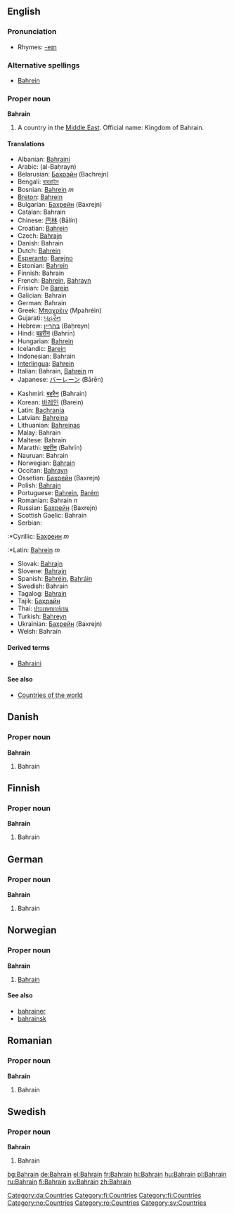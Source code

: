 {{wikipedia}}
==English==

===Pronunciation===
*Rhymes: [[Rhymes:English:-eɪn|-eɪn]]

===Alternative spellings===
* [[Bahrein]]

===Proper noun===
'''Bahrain'''
# A country in the [[Middle East]]. Official name: Kingdom of Bahrain.

====Translations====
{{top}}
*Albanian: [[Bahraini]]
*Arabic: {{ARchar|[[البحرين]]}} (al-Baḥrayn)
*Belarusian: [[Бахрэйн]] (Bachrejn)
*Bengali: [[বাহরাইন]]
*Bosnian: [[Bahrein]] ''m''
*[[Breton]]: [[Bahrein]]
*Bulgarian: [[Бахрейн]] (Baxrejn)
*Catalan: Bahrain
*Chinese: [[巴林]] (Bālín)
*Croatian: [[Bahrein]]
*Czech: [[Bahrajn]]
*Danish: Bahrain
*Dutch: [[Bahrein]]
*[[Esperanto]]: [[Barejno]]
*Estonian: [[Bahrein]]
*Finnish: Bahrain
*French: [[Bahreïn]], [[Bahrayn]]
*Frisian: De [[Barein]]
*Galician: Bahrain
*German: Bahrain
*Greek: [[Μπαχρέιν]] (Mpahréin)
*Gujarati: [[બહરૈન]]
*Hebrew: [[בחריין]] (Baḥreyn)
*Hindi: [[बहरीन]] (Bahrīn)
*Hungarian: [[Bahrein]]
*Icelandic: [[Barein]]
*Indonesian: Bahrain
*[[Interlingua]]: [[Bahrein]]
*Italian: Bahrain, [[Bahrein]] ''m''
*Japanese: [[バーレーン]] (Bārēn)
{{mid}}
*Kashmiri: [[बहरैन]] (Bahrain)
*Korean: [[바레인]] (Barein)
*Latin: [[Bachrania]]
*Latvian: [[Bahreina]]
*Lithuanian: [[Bahreinas]]
*Malay: Bahrain
*Maltese: Bahrain
*Marathi: [[बहरीन]] (Bahrīn)
*Nauruan: Bahrain
*Norwegian: [[#Norwegian|Bahrain]]
*Occitan: [[Bahrayn]]
*Ossetian: [[Бахрейн]] (Baxrejn)
*Polish: [[Bahrajn]]
*Portuguese: [[Bahrein]], [[Barém]]
*Romanian: Bahrain ''n''
*Russian: [[Бахрейн]] (Baxrejn)
*Scottish Gaelic: Bahrain
*Serbian:
:*Cyrillic: [[Бахреин]] ''m''
:*Latin: [[Bahrein]] ''m''
*Slovak: [[Bahrajn]]
*Slovene: [[Bahrajn]]
*Spanish: [[Bahréin]], [[Bahráin]]
*Swedish: Bahrain
*Tagalog: [[Bahrain]]
*Tajik: [[Баҳрайн]]
*Thai: [[ประเทศบาห์เรน]]
*Turkish: [[Bahreyn]]
*Ukrainian: [[Бахрейн]] (Baxrejn)
*Welsh: Bahrain
{{bottom}}

====Derived terms====
* [[Bahraini]]

====See also====
*[[Countries of the world]]

==Danish==
===Proper noun===
[[Category:da:Countries]]
'''Bahrain'''
#Bahrain

==Finnish==
===Proper noun===
[[Category:fi:Countries]]
'''Bahrain'''
#Bahrain

==German==
===Proper noun===
[[Category:fi:Countries]]
'''Bahrain'''
#Bahrain

==Norwegian==
===Proper noun===
[[Category:no:Countries]]
'''Bahrain'''
#[[#English|Bahrain]]
====See also====
*[[bahrainer]]
*[[bahrainsk]]

==Romanian==
===Proper noun===
[[Category:ro:Countries]]
'''Bahrain'''
#Bahrain

==Swedish==
===Proper noun===
[[Category:sv:Countries]]
'''Bahrain'''
#Bahrain

[[bg:Bahrain]]
[[de:Bahrain]]
[[el:Bahrain]]
[[fr:Bahrain]]
[[hi:Bahrain]]
[[hu:Bahrain]]
[[pl:Bahrain]]
[[ru:Bahrain]]
[[fi:Bahrain]]
[[sv:Bahrain]]
[[zh:Bahrain]]